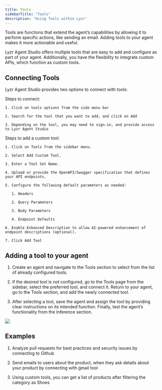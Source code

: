 ```yaml
---
title: Tools
sidebarTitle: "Tools"
description: 'Using Tools within Lyzr'
---
```


Tools are functions that extend the agent’s capabilities by allowing it to perform specific actions, like  sending an email. Adding tools to your agent makes it more actionable and useful.&#x20;

Lyzr Agent Studio offers multiple tools that are easy to add and configure as part of your agent. Additionally, you have the flexibility to integrate custom APIs, which function as custom tools.

## Connecting Tools

Lyzr Agent Studio provides two options to connect with tools:

<AccordionGroup>
  <Accordion title="Steps to add tools available on Agent Studio" defaultOpen={false}>
    Steps to connect:

    1. Click on tools options from the side menu bar

    2. Search for the tool that you want to add, and click on Add

    3. Depending on the tool, you may need to sign-in, and provide access to Lyzr Agent Studio
  </Accordion>

  <Accordion title="Steps to add Custom tools (Need to provide OpenAPI Schema)" defaultOpen={false}>
    Steps to add a custom tool:

    1. Click on Tools from the sidebar menu.

    2. Select Add Custom Tool.

    3. Enter a Tool Set Name.

    4. Upload or provide the OpenAPI/Swagger specification that defines your API endpoints.

    5. Configure the following default parameters as needed:

       1. Headers

       2. Query Parameters

       3. Body Parameters

       4. Endpoint Defaults

    6. Enable Enhanced Description to allow AI-powered enhancement of endpoint descriptions (optional).

    7. Click Add Tool
  </Accordion>
</AccordionGroup>

## Adding a tool to your agent

1. Create an agent and navigate to the Tools section to select from the list of already configured tools.

2. If the desired tool is not configured, go to the Tools page from the sidebar, select the preferred tool, and connect it. Return to your agent, go to the Tools section, and add the newly connected tool.

3. After selecting a tool, save the agent and assign the tool by providing clear instructions on its intended function. Finally, test the agent’s functionality from the Inference section.

![](/assets/images/lyzr-studio/tools-.png)

## Examples

1. Analyze pull requests for best practices and security issues by connecting to Github

2. Send emails to users about the product, when they ask details about your product by connecting with gmail tool

3. Using custom tools, you can get a list of products after filtering the category as Shoes